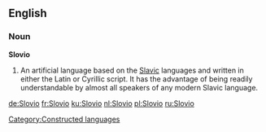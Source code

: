 ==English==
{{wikipedia}}
===Noun===
'''Slovio'''

#An artificial language based on the [[Slavic]] languages and written in either the Latin or Cyrillic script. It has the advantage of being readily understandable by almost all speakers of any modern Slavic language.

[[Category:Constructed languages]]

[[de:Slovio]]
[[fr:Slovio]]
[[ku:Slovio]]
[[nl:Slovio]]
[[pl:Slovio]]
[[ru:Slovio]]